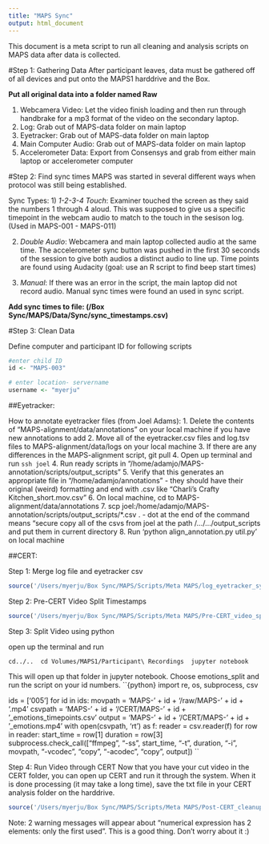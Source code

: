 ```yaml
---
title: "MAPS Sync"
output: html_document
---
```

This document is a meta script to run all cleaning and analysis scripts on MAPS data after data is collected.

#Step 1: Gathering Data
After participant leaves, data must be gathered off of all devices and put onto the MAPS1 harddrive and the Box.

**Put all original data into a folder named Raw**

1) Webcamera Video: Let the video finish loading and then run through handbrake for a mp3 format of the video on the secondary laptop.
2) Log: Grab out of MAPS-data folder on main laptop
3) Eyetracker: Grab out of MAPS-data folder on main laptop
4) Main Computer Audio: Grab out of MAPS-data folder on main laptop
5) Accelerometer Data: Export from Consensys and grab from either main laptop or accelerometer computer

#Step 2: Find sync times
MAPS was started in several different ways when protocol was still being established.

Sync Types:
1) *1-2-3-4 Touch*: Examiner touched the screen as they said the numbers 1 through 4 aloud. This was supposed to give us a specific timepoint in the webcam audio to match to the touch in the sesison log. (Used in MAPS-001 - MAPS-011)

2) *Double Audio*: Webcamera and main laptop collected audio at the same time. The accelerometer sync button was pushed in the first 30 seconds of the session to give both audios a distinct audio to line up. Time points are found using Audacity (goal: use an R script to find beep start times)

3) *Manual*: If there was an error in the script, the main laptop did not record audio. Manual sync times were found an used in sync script. 

**Add sync times to file: (/Box Sync/MAPS/Data/Sync/sync_timestamps.csv)**

#Step 3: Clean Data

Define computer and participant ID for following scripts
```r
#enter child ID
id <- "MAPS-003"

# enter location- servername
username <- "myerju"
```


##Eyetracker:

How to annotate eyetracker files (from Joel Adams):
 1. Delete the contents of "MAPS-alignment/data/annotations" on your local machine if you have new annotations to add
 2. Move all of the eyetracker.csv files and log.tsv files to MAPS-alignment/data/logs on your local machine
 3. If there are any differences in the MAPS-alignment script, git pull
 4. Open up terminal and run  `ssh joel`
 4. Run ready scripts in "/home/adamjo/MAPS-annotation/scripts/output_scripts"
 5. Verify that this generates an appropriate file in "/home/adamjo/annotations"
      - they should have their original (weird) formatting and end with .csv like "Charli's Crafty Kitchen_short.mov.csv"
 6. On local machine, cd to MAPS-alignment/data/annotations
 7. scp joel:/home/adamjo/MAPS-annotation/scripts/output_scripts/*.csv .
      - dot at the end of the command means “secure copy all of the csvs from joel at the path /…/…/output_scripts and put them in current directory
 8. Run 'python align_annotation.py util.py' on local machine

##CERT: 

Step 1: Merge log file and eyetracker csv

```r
source('/Users/myerju/Box Sync/MAPS/Scripts/Meta MAPS/log_eyetracker_sync.R')
```

Step 2: Pre-CERT Video Split Timestamps

```r
source('/Users/myerju/Box Sync/MAPS/Scripts/Meta MAPS/Pre-CERT_video_split.R')
```

Step 3: Split Video using python

open up the terminal and run 

`cd../..
 cd Volumes/MAPS1/Participant\ Recordings
 jupyter notebook
`

This will open up that folder in jupyter notebook. Choose emotions_split and run the script on your id numbers.
``{python}
import re, os, subprocess, csv

ids = ['005']
for id in ids:
    movpath = 'MAPS-' + id + '/raw/MAPS-' + id + '.mp4'
    csvpath = 'MAPS-' + id + '/CERT/MAPS-' + id + '_emotions_timepoints.csv'
    output = 'MAPS-' + id + '/CERT/MAPS-' + id + '_emotions.mp4'
    with open(csvpath, 'rt') as f:
        reader = csv.reader(f)
        for row in reader:
            start_time = row[1]
            duration = row[3]
subprocess.check_call(["ffmpeg", "-ss", start_time, "-t", duration, "-i", movpath, "-vcodec", "copy", "-acodec", "copy", output])
``

Step 4: Run Video through CERT
Now that you have your cut video in the CERT folder, you can open up CERT and run it through the system. When it is done processing (it may take a long time), save the txt file in your CERT analysis folder on the harddrive.

```r
source('/Users/myerju/Box Sync/MAPS/Scripts/Meta MAPS/Post-CERT_cleanup.R')
```

Note: 2 warning messages will appear about "numerical expression has 2 elements: only the first used". This is a good thing. Don't worry about it :)



